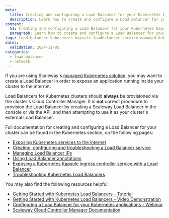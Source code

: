 ```yaml
---
meta:
  title: Creating and configuring a Load Balancer for your Kubernetes Kapsule
  description: Learn how to create and configure a Load Balancer for your Kubernetes Kapsule
content:
  h1: Creating and configuring a Load Balancer for your Kubernetes Kapsule
  paragraph: Learn how to create and configure a Load Balancer for your Kubernetes Kapsule
tags: load-balancer kubernetes kapsule loadbalancer service managed-kubernetes
dates:
  validation: 2024-11-05
categories: 
  - load-balancer
  - network
---
```


If you are using Scaleway's [managed Kubernetes solution](/kubernetes/quickstart/), you may want to create a Load Balancer in order to expose  an application running inside your cluster to the internet.

Load Balancers for Kubernetes clusters should **always** be provisioned via the cluster's Cloud Controller Manager. It is **not** correct procedure to provision the Load Balancer by creating a Scaleway Load Balancer in the console or via the API, and then attempting to use it as your cluster's external Load Balancer.

Full documentation for creating and configuring a Load Balancer for your cluster can be found in the Kubernetes section, on the following pages:

- [Exposing Kubernetes services to the internet](/kubernetes/reference-content/exposing-services/)
- [Creating, configuring and troubleshooting a Load Balancer service](/kubernetes/reference-content/kubernetes-load-balancer/)
- [Managing Load Balancer IPs](/kubernetes/reference-content/managing-load-balancer-ips/)
- [Using Load Balancer annotations](/kubernetes/reference-content/using-load-balancer-annotations/)
- [Exposing a Kubernetes Kapsule ingress controller service with a Load Balancer](/kubernetes/reference-content/lb-ingress-controller/)
- [Troubleshooting Kubernetes Load Balancers](/load-balancer/troubleshooting/k8s-errors/)

You may also find the following resources helpful:

- [Getting Started with Kubernetes Load Balancers - Tutorial](/tutorials/get-started-kubernetes-loadbalancer/)
- [Getting Started with Kubernetes Load Balancers - Video Demonstration](https://www.youtube.com/watch?v=W3gPUQ_ELEo)
- [Configuring a Load Balancer for your Kubernetes applications - Webinar](https://www.youtube.com/watch?v=V0uKqYXJRF4)
- [Scaleway Cloud Controller Manager Documentation](https://github.com/scaleway/scaleway-cloud-controller-manager)